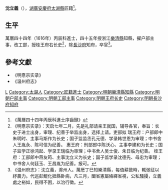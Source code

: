 '''沈立義'''（{{bd|？||？|}}），[[湖廣|湖廣]][[安慶府|安慶府]][[太湖縣|太湖縣]]匠籍<ref>《萬曆四十四年丙辰科進士序齒録》</ref>。

== 生平 ==
萬曆四十四年（1616年）丙辰科進士，四十五年授浙江[[樂清縣|樂清縣]]知縣，擢户部主事，改工部，授桂王府右长史<ref>《明憙宗实录》：天启七年二月，先是礼部请亲王就国，辅导各官，奉旨：长史于进士出身，审理、纪善于举监出身，选择上请。吏部拟  瑞王府：户部郎中朱明时、主事马斯作为长史；国子监监丞孔元德、学录韩世恩为审理；中书舍人王胤永、陈可信为纪善。  惠王府：刑部郎中陈沃心、主事李建和为长史；国子监学正徐鸿起、学录王瑞临为审理；中书舍人吴士俊、朱日临为纪善。  桂王府：工部郎中蒋友筠、主事沈立义为长史；国子监学录沈德先、母忠为审理；中书舍人何廷玉、王昌胤为纪善。报可。</ref>，除[[長沙府|長沙府]]知府，卒官<ref>《温州府志》：沈立義，滁州人。萬厯丁巳知樂清縣，每值耕斂時，輒弛征以紓農力。代巡彭鯤化抵縣卧病，凡三月，闔省憲屬絡繹省視，公私騷擾，立義處之裕如，民得不困，以治行徴。</ref>。

==參考文獻==
{{reflist}}
*《明憙宗实录》
*《温州府志》

{{萬曆四十四年丙辰科殿試金榜}}

{{Authority control}}

{{DEFAULTSORT:Shen沈}}
[[Category:沈姓|L]]
[[Category:太湖人|Category:太湖人]]
[[Category:匠籍進士|Category:匠籍進士]]
[[Category:明朝樂清縣知縣|Category:明朝樂清縣知縣]]
[[Category:明朝户部主事|Category:明朝户部主事]]
[[Category:明朝工部主事|Category:明朝工部主事]]
[[Category:明朝王府长史|Category:明朝王府长史]]
[[Category:明朝長沙府知府|Category:明朝長沙府知府]]